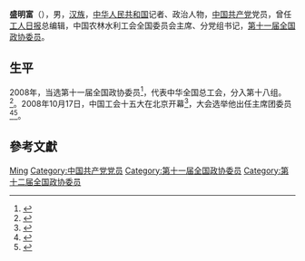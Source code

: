 '''盛明富'''（{{bd|1955年||}}），男，[[汉族|汉族]]，[[中华人民共和国|中华人民共和国]]记者、政治人物，[[中国共产党|中国共产党]]党员，曾任[[工人日报|工人日报]]总编辑，中国农林水利工会全国委员会主席、分党组书记，[[第十一届全国政协委员|第十一届全国政协委员]]。

== 生平 ==
2008年，当选第十一届全国政协委员<ref>{{cite news|title=第十一届全国政协委员名单|url=http://www.indaa.com.cn/zt/2009qglh/zxzs/200903/t20090303_127573.html|accessdate=2013-04-09|newspaper=新华社北京1月25日电 中国人民政治协商会议第十一届全国委员会委员名单(共2237人，2008年1月25日政协第十届全国委员会常务委员会第二十次会议通过)|date=2008年1月25日|deadurl=yes|archiveurl=https://web.archive.org/web/20130928014403/http://www.indaa.com.cn/zt/2009qglh/zxzs/200903/t20090303_127573.html|archivedate=2013年9月28日}}</ref>，代表中华全国总工会，分入第十八组。<ref>{{cite news|title=全国政协信息-盛明富|url=http://www.cppcc.gov.cn/CMS/wylibary/showJcwyxtInfoWylibary.action?tabJcwyxt.guid=11W0005940&wytype=wjwy|accessdate=2013-04-11|newspaper=全国政协委员会|archive-date=2019-06-10|archive-url=https://web.archive.org/web/20190610103725/http://www.cppcc.gov.cn/CMS/wylibary/showJcwyxtInfoWylibary.action?tabJcwyxt.guid=11W0005940&wytype=wjwy|dead-url=no}}</ref>。2008年10月17日，中国工会十五大在北京开幕<ref>{{Cite book|title=中国工会章程简史 第2版|last=中华全国总工会组织部编|publisher=[[中国工人出版社|中国工人出版社]]|location=北京|year=2018.12|isbn=978-7-5008-7110-1|pages=125-126}}</ref>，大会选举他出任主席团委员<ref>{{Cite book|title=中国人物年鉴 2009|last=中国人物年鉴社|publisher=中国人物年鉴社|year=2009.12|pages=188}}</ref><ref>{{Cite book|title=中国工会十五大文件汇编|last=中国工会十五大文件组编|publisher=中国工人出版社|location=北京|year=2008.10|isbn=978-7-5008-4240-8|pages=144}}</ref>。

== 參考文獻 ==
{{reflist}}

{{中国政治人物小作品}}
{{中华全国新闻工作者协会第六届理事会}}
{{中华全国总工会第十五届执行委员会}}
{{中华全国总工会第十六届执行委员会}}

{{Authority control}}
{{DEFAULTSORT:Sheng盛}}
[[Category:盛姓|Ming]]
[[Category:中国共产党党员|Category:中国共产党党员]]
[[Category:第十一届全国政协委员|Category:第十一届全国政协委员]]
[[Category:第十二届全国政协委员|Category:第十二届全国政协委员]]